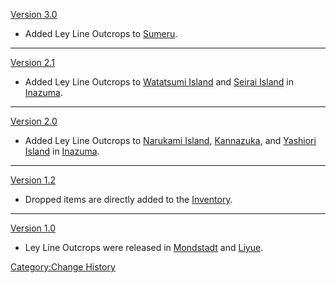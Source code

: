 [[Version 3.0]]
* Added Ley Line Outcrops to [[Sumeru]].
----
[[Version 2.1]]
* Added Ley Line Outcrops to [[Watatsumi Island]] and [[Seirai Island]] in [[Inazuma]].
----
[[Version 2.0]]
* Added Ley Line Outcrops to [[Narukami Island]], [[Kannazuka]], and [[Yashiori Island]] in [[Inazuma]].
----
[[Version 1.2]]
* Dropped items are directly added to the [[Inventory]].
----
[[Version 1.0]]
* Ley Line Outcrops were released in [[Mondstadt]] and [[Liyue]].
<noinclude>[[Category:Change History]]</noinclude>